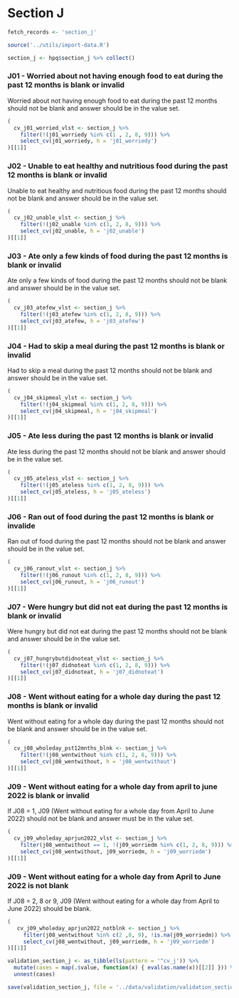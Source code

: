 
# Section J {.unnumbered}

```r
fetch_records <- 'section_j'

source('../utils/import-data.R')

section_j <- hpq$section_j %>% collect()

```

### J01 - Worried about not having enough food to eat during the past 12 months is blank or invalid

Worried about not having enough food to eat during the past 12 months should not be blank and answer should be in the value set.

```r
(
  cv_j01_worried_vlst <- section_j %>% 
    filter(!(j01_worriedy %in% c(1 , 2, 8, 9))) %>% 
    select_cv(j01_worriedy, h = 'j01_worriedy')
)[[1]]
```

### J02 - Unable to eat healthy and nutritious food during the past 12 months is blank or invalid

Unable to eat healthy and nutritious food during the past 12 months should not be blank and answer should be in the value set.

```r
(
  cv_j02_unable_vlst <- section_j %>% 
    filter(!(j02_unable %in% c(1, 2, 8, 9))) %>% 
    select_cv(j02_unable, h = 'j02_unable')
)[[1]]
```


### J03 - Ate only a few kinds of food during the past 12 months is blank or invalid

Ate only a few kinds of food during the past 12 months should not be blank and answer should be in the value set.

```r
(
  cv_j03_atefew_vlst <- section_j %>% 
    filter(!(j03_atefew %in% c(1, 2, 8, 9))) %>% 
    select_cv(j03_atefew, h = 'j03_atefew')
)[[1]]
```


### J04 - Had to skip a meal during the past 12 months is blank or invalid

Had to skip a meal during the past 12 months should not be blank and answer should be in the value set.

```r
(
  cv_j04_skipmeal_vlst <- section_j %>% 
    filter(!(j04_skipmeal %in% c(1, 2, 8, 9))) %>% 
    select_cv(j04_skipmeal, h = 'j04_skipmeal')
)[[1]]
```


### J05 - Ate less during the past 12 months is blank or invalid

Ate less during the past 12 months should not be blank and answer should be in the value set.

```r
(
  cv_j05_ateless_vlst <- section_j %>% 
    filter(!(j05_ateless %in% c(1, 2, 8, 9))) %>% 
    select_cv(j05_ateless, h = 'j05_ateless')
)[[1]]
```


### J06 - Ran out of food during the past 12 months is blank or invalide

Ran out of food during the past 12 months should not be blank and answer should be in the value set.

```r
(
  cv_j06_ranout_vlst <- section_j %>% 
    filter(!(j06_runout %in% c(1, 2, 8, 9))) %>% 
    select_cv(j06_runout, h = 'j06_runout')
)[[1]]
```


### J07 - Were hungry but did not eat during the past 12 months is blank or invalid

Were hungry but did not eat during the past 12 months should not be blank and answer should be in the value set.

```r
(
  cv_j07_hungrybutdidnoteat_vlst <- section_j %>% 
    filter(!(j07_didnoteat %in% c(1, 2, 8, 9))) %>% 
    select_cv(j07_didnoteat, h = 'j07_didnoteat')
)[[1]]
```



### J08 - Went without eating for a whole day during the past 12 months is blank or invalid

Went without eating for a whole day during the past 12 months should not be blank and answer should be in the value set.

```r
(
  cv_j08_wholeday_pst12mnths_blnk <- section_j %>% 
    filter(!(j08_wentwithout %in% c(1, 2, 8, 9))) %>% 
    select_cv(j08_wentwithout, h = 'j08_wentwithout')
)[[1]]
```



### J09 - Went without eating for a whole day from april to june 2022 is blank or invalid

If J08 = 1, J09 (Went without eating for a whole day from April to June 2022) should not be blank and answer must be in the value set.

```r
(
  cv_j09_wholeday_aprjun2022_vlst <- section_j %>% 
    filter(j08_wentwithout == 1, !(j09_worriedm %in% c(1, 2, 8, 9))) %>% 
    select_cv(j08_wentwithout, j09_worriedm, h = 'j09_worriedm')
)[[1]]
```

### J09 - Went without eating for a whole day from April to June 2022 is not blank

If J08 = 2, 8 or 9, J09 (Went without eating for a whole day from April to June 2022) should be blank.

```r
(
   cv_j09_wholeday_aprjun2022_notblnk <- section_j %>% 
     filter(j08_wentwithout %in% c(2 ,8, 9), !is.na(j09_worriedm)) %>% 
     select_cv(j08_wentwithout, j09_worriedm, h = 'j09_worriedm') 
)[[1]]
```


```r

validation_section_j <- as_tibble(ls(pattern = '^cv_j')) %>% 
  mutate(cases = map(.$value, function(x) { eval(as.name(x))[[2]] })) %>% 
  unnest(cases) 

save(validation_section_j, file = '../data/validation/validation_section_j.Rdata')

```

